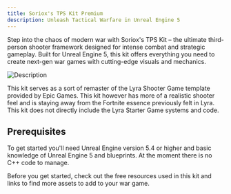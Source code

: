 ```yaml
---
title: Soriox's TPS Kit Premium
description: Unleash Tactical Warfare in Unreal Engine 5
---
```


Step into the chaos of modern war with Soriox's TPS Kit – the ultimate third-person shooter framework designed for intense combat and strategic gameplay. Built for Unreal Engine 5, this kit offers everything you need to create next-gen war games with cutting-edge visuals and mechanics.

![Description](/assets/f0f7a8a69ab39f9203c093e157c255f9.jpg)

This kit serves as a sort of remaster of the Lyra Shooter Game template provided by Epic Games. This kit however has more of a realistic shooter feel and is staying away from the Fortnite essence previously felt in Lyra. This kit does not directly include the Lyra Starter Game systems and code.

## Prerequisites

To get started you'll need Unreal Engine version 5.4 or higher and basic knowledge of Unreal Engine 5 and blueprints. At the moment there is no C++ code to manage.

Before you get started, check out the free resources used in this kit and links to find more assets to add to your war game.